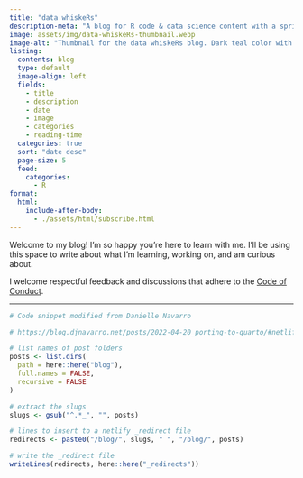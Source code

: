 ```yaml
---
title: "data whiskeRs"
description-meta: "A blog for R code & data science content with a sprinkle of cute cats."
image: assets/img/data-whiskeRs-thumbnail.webp
image-alt: "Thumbnail for the data whiskeRs blog. Dark teal color with white text reading data whiskeRs: R code & data science content with a sprinkle of cute cats."
listing:
  contents: blog
  type: default
  image-align: left
  fields: 
    - title
    - description
    - date
    - image
    - categories
    - reading-time
  categories: true
  sort: "date desc"
  page-size: 5
  feed:
    categories: 
      - R
format:
  html:
    include-after-body:
      - ./assets/html/subscribe.html
---
```


Welcome to my blog! I'm so happy you're here to learn with me. I'll be using this space to write about what I'm learning, working on, and am curious about.

I welcome respectful feedback and discussions that adhere to the [Code of Conduct](coc.qmd).

------------------------------------------------------------------------

```r
# Code snippet modified from Danielle Navarro

# https://blog.djnavarro.net/posts/2022-04-20_porting-to-quarto/#netlify-redirects

# list names of post folders
posts <- list.dirs(
  path = here::here("blog"),
  full.names = FALSE,
  recursive = FALSE
)

# extract the slugs
slugs <- gsub("^.*_", "", posts)

# lines to insert to a netlify _redirect file
redirects <- paste0("/blog/", slugs, " ", "/blog/", posts)

# write the _redirect file
writeLines(redirects, here::here("_redirects"))
```
